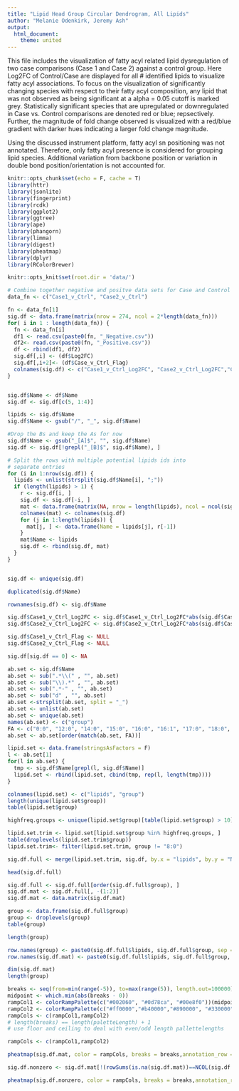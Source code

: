 ```yaml
---
title: "Lipid Head Group Circular Dendrogram, All Lipids"
author: "Melanie Odenkirk, Jeremy Ash"
output:
  html_document:
    theme: united 
---
```


This file includes the visualization of fatty acyl related lipid dysregulation of two case comparisons (Case 1 and Case 2) against a control group. Here Log2FC of Control/Case are displayed for all # identified lipids to visualize fatty acyl associations. To focus on the visualization of significantly changing species with respect to their fatty acyl composition, any lipid that was not observed as being significant at a alpha = 0.05 cutoff is marked grey. Statistically significant species that are upregulated or downregulated in Case vs. Control comparisons are denoted red or blue; repsectively. Further, the magnitude of fold change observed is visualized with a red/blue gradient with darker hues indicating a larger fold change magnitude. 

Using the discussed instrument platform, fatty acyl sn positioning was not annotated. Therefore, only fatty acyl presence is considered for grouping lipid species. Additional variation from backbone position or variation in double bond position/orientation is not accounted for. 


```r
knitr::opts_chunk$set(echo = F, cache = T)
library(httr)
library(jsonlite)
library(fingerprint)
library(rcdk)
library(ggplot2)
library(ggtree)
library(ape)
library(phangorn)
library(limma)
library(digest)
library(pheatmap)
library(dplyr)
library(RColorBrewer)

knitr::opts_knit$set(root.dir = 'data/')
```



```r
# Combine together negative and positve data sets for Case and Control comaprisons
data_fn <- c("Case1_v_Ctrl", "Case2_v_Ctrl")

fn <- data_fn[1]
sig.df <- data.frame(matrix(nrow = 274, ncol = 2*length(data_fn)))
for( i in 1 : length(data_fn)) {
  fn <- data_fn[i]
  df1 <- read.csv(paste0(fn, "_Negative.csv"))
  df2<- read.csv(paste0(fn, "_Positive.csv"))
  df <- rbind(df1, df2)
  sig.df[,i] <- (df$Log2FC)
  sig.df[,i+2]<- (df$Case_v_Ctrl_Flag) 
  colnames(sig.df) <- c("Case1_v_Ctrl_Log2FC", "Case2_v_Ctrl_Log2FC","Case1_v_Ctrl_Flag", "Case2_v_Ctrl_Flag")
}


sig.df$Name <- df$Name
sig.df <- sig.df[c(5, 1:4)]

lipids <- sig.df$Name
sig.df$Name <- gsub("/", "_", sig.df$Name)

#Drop the Bs and keep the As for now
sig.df$Name <- gsub("_[A]$", "", sig.df$Name)
sig.df <- sig.df[!grepl("_[B]$", sig.df$Name), ]

# Split the rows with multiple potential lipids ids into 
# separate entries
for (i in 1:nrow(sig.df)) {
  lipids <- unlist(strsplit(sig.df$Name[i], ";"))
  if (length(lipids) > 1) {
    r <- sig.df[i, ]
    sig.df <- sig.df[-i, ]
    mat <- data.frame(matrix(NA, nrow = length(lipids), ncol = ncol(sig.df)))
    colnames(mat) <- colnames(sig.df)
    for (j in 1:length(lipids)) {
      mat[j, ] <- data.frame(Name = lipids[j], r[-1])
    }
    mat$Name <- lipids
    sig.df <- rbind(sig.df, mat)
  }
}


sig.df <- unique(sig.df)

duplicated(sig.df$Name)

rownames(sig.df) <- sig.df$Name

sig.df$Case1_v_Ctrl_Log2FC <- sig.df$Case1_v_Ctrl_Log2FC*abs(sig.df$Case1_v_Ctrl_Flag)
sig.df$Case2_v_Ctrl_Log2FC <- sig.df$Case2_v_Ctrl_Log2FC*abs(sig.df$Case2_v_Ctrl_Flag)

sig.df$Case1_v_Ctrl_Flag <- NULL
sig.df$Case2_v_Ctrl_Flag <- NULL

sig.df[sig.df == 0] <- NA

ab.set <- sig.df$Name
ab.set <- sub(".*\\(" , "", ab.set)
ab.set <- sub("\\).*" , "", ab.set)
ab.set <- sub(".*-" , "", ab.set)
ab.set <- sub("d" , "", ab.set)
ab.set <-strsplit(ab.set, split = "_")
ab.set <- unlist(ab.set)
ab.set <- unique(ab.set)
names(ab.set) <- c("group")
FA <- c("0:0", "12:0", "14:0", "15:0", "16:0", "16:1", "17:0", "18:0", "18:1", "18:2", "18:3", "20:0", "20:1", "20:3", "20:4", "22:0", "22:4", "22:6")
ab.set <- ab.set[order(match(ab.set, FA))]

lipid.set <- data.frame(stringsAsFactors = F)
l <- ab.set[1]
for(l in ab.set) {
  tmp <- sig.df$Name[grepl(l, sig.df$Name)]
  lipid.set <- rbind(lipid.set, cbind(tmp, rep(l, length(tmp))))
}

colnames(lipid.set) <- c("lipids", "group")
length(unique(lipid.set$group))
table(lipid.set$group)

highfreq.groups <- unique(lipid.set$group)[table(lipid.set$group) > 10]

lipid.set.trim <- lipid.set[lipid.set$group %in% highfreq.groups, ]
table(droplevels(lipid.set.trim$group))
lipid.set.trim<- filter(lipid.set.trim, group != "8:0")

sig.df.full <- merge(lipid.set.trim, sig.df, by.x = "lipids", by.y = "Name")

head(sig.df.full)

sig.df.full <- sig.df.full[order(sig.df.full$group), ]
sig.df.mat <- sig.df.full[, -(1:2)]
sig.df.mat <- data.matrix(sig.df.mat)

group <- data.frame(sig.df.full$group)
group <- droplevels(group)
table(group)

length(group)

row.names(group) <- paste0(sig.df.full$lipids, sig.df.full$group, sep = ".")
row.names(sig.df.mat) <- paste0(sig.df.full$lipids, sig.df.full$group, sep = ".")

dim(sig.df.mat)
length(group)
```

```r
breaks <- seq(from=min(range(-5)), to=max(range(5)), length.out=100000)
midpoint <- which.min(abs(breaks - 0))
rampCol1 <- colorRampPalette(c("#002060", "#0d78ca", "#00e8f0"))(midpoint)
rampCol2 <- colorRampPalette(c("#ff0000","#b40000","#890000", "#330000"))(100000-(midpoint))
rampCols <- c(rampCol1,rampCol2)
# length(breaks) == length(paletteLength) + 1
# use floor and ceiling to deal with even/odd length pallettelengths

rampCols <- c(rampCol1,rampCol2)
```


```r

pheatmap(sig.df.mat, color = rampCols, breaks = breaks,annotation_row = group, cellwidth = 50, cellheight = 10, treeheight_row = 100, treeheight_col = 100,  cluster_row = F, cluster_col = F, fontsize = 10, legend = T, filename = "FA_Heatmap_tail length order_ALL_Lipids.tiff")

sig.df.nonzero <- sig.df.mat[!(rowSums(is.na(sig.df.mat))==NCOL(sig.df.mat)),] 

pheatmap(sig.df.nonzero, color = rampCols, breaks = breaks,annotation_row = group, cellwidth = 50, cellheight = 10, treeheight_row = 100, treeheight_col = 100,  cluster_row = F, cluster_col = F, fontsize = 10, legend = T, filename = "FA_Heatmap_tail length order_SIG_Lipids.tiff")
```
